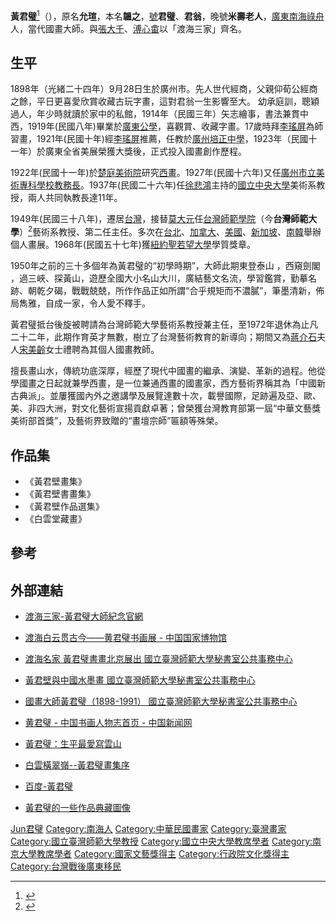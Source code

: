 {{Infobox person
| name          = 黃君璧
| image         = 黃君璧.jpg
| alt           = 
| caption       = 
| birth_name    = 黃允瑄
| birth_date    = {{Birth date|1898|11|12}}
| birth_place   = {{QING|廣東省}}[[廣州府|廣州府]][[南海縣|南海縣]]
| death_date    = {{Death date and age|1991|10|29|1898|11|12}} 
| death_place   = {{ROC-TW}}[[臺北市|臺北市]][[三軍總醫院|三軍總醫院]]
| resting_place = {{ROC-TW}}[[臺北縣|臺北縣]][[三峽鎮|三峽鎮]]龍泉墓園
| nationality   = {{QING}}<br/>{{ROC}}
| other_names   = 黃君璧（號）、君翁（號）、米壽老人（晚年之號）
| occupation    = 國畫嶺南派畫家
| years_active  = 
| known_for     = 
| notable_works = 其山水畫作品
| footnote      = 其師為[[李瑤屏|李瑤屏]]
| education     =
*入廣東公學跟隨李瑤屏學畫，並同時學習西畫（1914年） 
| past          = 
*入廣州培正中學任教（1923年）
*任教廣州市美術專科學校（1926年）
*應徐悲鴻邀請受聘為國立中央大學藝術系教授（1937年）
*來臺，師範學院校長劉真邀請其擔任藝術系教授兼主任（1949年）
}}
'''黃君璧'''<ref>{{Cite web |url=http://www.chnmuseum.cn/tabid/236/Default.aspx?ExhibitionLanguageID=483 |title=中国国家博物馆 |accessdate=2016-05-12 |archive-date=2016-07-08 |archive-url=https://web.archive.org/web/20160708023950/http://www.chnmuseum.cn/tabid/236/Default.aspx?ExhibitionLanguageID=483 |dead-url=no }}</ref>（{{bd|1898年|11月12日|1991年|10月29日|catIdx=Huang黃}}），原名'''允瑄'''，本名'''韞之'''，[[號|號]]'''君璧'''、'''君翁'''，晚號'''米壽老人'''，[[廣東省|廣東]][[南海縣|南海]][[祿舟村|祿舟]]人，當代國畫大師。與[[張大千|張大千]]、[[溥心畬|溥心畬]]以「渡海三家」齊名。

== 生平 ==
1898年（光緒二十四年）9月28日生於廣州市。先人世代經商，父親仰荀公經商之餘，平日更喜愛欣賞收藏古玩字畫，這對君翁一生影響至大。 幼承庭訓，聰穎過人，年少時就讀於家中的私館，1914年（民國三年）矢志繪事，書法兼貫中西，1919年(民國八年)畢業於[[廣東公學|廣東公學]]，喜觀賞、收藏字畫。17歲時拜[[李瑤屏|李瑤屏]]為師習畫，1921年(民國十年)經[[李瑤屏|李瑤屏]]推薦，任教於[[廣州培正中學|廣州培正中學]]，1923年（民國十一年）於廣東全省美展榮獲大獎後，正式投入國畫創作歷程。

1922年(民國十一年)於[[楚庭美術院|楚庭美術院]]研究[[西畫|西畫]]。1927年(民國十六年)又任[[廣州市立美術專科學校|廣州市立美術專科學校]][[教務長|教務長]]。1937年(民國二十六年)任[[徐悲鴻|徐悲鴻]]主持的[[國立中央大學|國立中央大學]]美術系教授，兩人共同執教長達11年。

1949年(民國三十八年)，遷居[[台灣|台灣]]，接替[[莫大元|莫大元]]任[[台灣師範學院|台灣師範學院]]（今'''台灣師範大學'''）<ref>{{Cite web |url=http://pr.ntnu.edu.tw/news/index.php?mode=data&id=13393 |title=師大百寶箱》D004 典範人物 - 「師大大師」黃君璧 國立臺灣師範大學秘書室公共事務中心 |access-date=2016-05-12 |archive-date=2016-12-04 |archive-url=https://web.archive.org/web/20161204141123/http://pr.ntnu.edu.tw/news/index.php?mode=data&id=13393 |dead-url=no }}</ref>藝術系教授、第二任主任。多次在[[臺北市|台北]]、[[加拿大|加拿大]]、[[美國|美國]]、[[新加坡|新加坡]]、[[南韓|南韓]]舉辦個人畫展。1968年(民國五十七年)獲[[紐約|紐約]][[聖若望大學|聖若望大學]]學質獎章。

1950年之前的三十多個年為黃君璧的“初學時期”，大師此期東登泰山 ，西窺劍閣 ，過三峽、探黃山，遊歷全國大小名山大川，廣結藝文名流，學習鑑賞，勤摹名跡、朝乾夕碣，戰戰兢兢，所作作品正如所謂“合乎規矩而不濃膩”，筆墨清新，佈局雋雅，自成一家，令人愛不釋手。

黃君璧抵台後旋被聘請為台灣師範大學藝術系教授兼主任，至1972年退休為止凡二十二年，此期作育英才無數，樹立了台灣藝術教育的新導向；期間又為[[蔣介石|蔣介石]]夫人[[宋美齡|宋美齡]]女士禮聘為其個人國畫教師。 

擅長畫山水，傳統功底深厚，經歷了現代中國畫的繼承、演變、革新的過程。他從學國畫之日起就兼學西畫，是一位兼通西畫的國畫家，西方藝術界稱其為「中國新古典派」。並屢獲國內外之邀講學及展覽達數十次，載譽國際，足跡遍及亞、歐、美、非四大洲，對文化藝術宣揚貢獻卓著；曾榮獲台灣教育部第一屆“中華文藝獎美術部首獎”，及藝術界致贈的“畫壇宗師”匾額等殊榮。

== 作品集 ==
*《黃君壁畫集》
*《黃君壁書畫集》
*《黃君壁作品選集》
*《白雲堂藏畫》

== 參考 ==
{{reflist}}

== 外部連結 ==
*{{zh-tw}}[http://www.huangchunpi.org/ 渡海三家-黃君璧大師紀念官網] {{Wayback|url=http://www.huangchunpi.org/ |date=20180625191711 }}
*{{zh-cn}}[https://web.archive.org/web/20160708023950/http://www.chnmuseum.cn/tabid/236/Default.aspx?ExhibitionLanguageID=483 渡海白云贯古今——黄君璧书画展 - 中国国家博物馆]
*{{zh-tw}}[http://pr.ntnu.edu.tw/newspaper/index.php?mode=data&id=22959 渡海名家 黃君璧書畫北京展出 國立臺灣師範大學秘書室公共事務中心] {{Wayback|url=http://pr.ntnu.edu.tw/newspaper/index.php?mode=data&id=22959 |date=20160604111422 }}
*{{zh-tw}}[http://pr.ntnu.edu.tw/newspaper/index.php?mode=data&id=12296 黃君壁與中國水墨畫 國立臺灣師範大學秘書室公共事務中心] {{Wayback|url=http://pr.ntnu.edu.tw/newspaper/index.php?mode=data&id=12296 |date=20160604110128 }}
*{{zh-tw}}[http://archives.lib.ntnu.edu.tw/c4/c4_1_4.jsp 國畫大師黃君璧（1898-1991） 國立臺灣師範大學秘書室公共事務中心] {{Wayback|url=http://archives.lib.ntnu.edu.tw/c4/c4_1_4.jsp |date=20190625212603 }}
*{{zh-cn}}[https://web.archive.org/web/20160801112316/http://art.chinanews.com/news/2012/1205/50.shtml 黄君璧 - 中国书画人物志首页 - 中国新闻网]
*{{zh-tw}}[https://web.archive.org/web/20151224103832/http://news.163.com/10/0412/09/642ETKOU00014AED.html 黃君璧：生平最愛寫雲山]
*{{zh-tw}}[http://huangjunbi.artron.net/news_detail_249701 白雲橫翠嶺--黃君璧畫集序] {{Wayback|url=http://huangjunbi.artron.net/news_detail_249701 |date=20151223235956 }}
*{{zh-cn}}[https://translate.google.com.tw/translate?hl=zh-TW&sl=zh-CN&u=http://baike.baidu.com/view/145193.htm&prev=search 百度-黃君璧] {{Wayback|url=https://translate.google.com.tw/translate?hl=zh-TW&sl=zh-CN&u=http%3A%2F%2Fbaike.baidu.com%2Fview%2F145193.htm&prev=search |date=20151224000202 }}
{{commonscat|Huang Jun Bi}}
*{{zh-tw}}[http://catalog.digitalarchives.tw/dacs5/System/Hotkey/Hotkey_list.jsp?id=468&useHotCount=true 黃君璧的一些作品典藏圖像] {{Wayback|url=http://catalog.digitalarchives.tw/dacs5/System/Hotkey/Hotkey_list.jsp?id=468&useHotCount=true |date=20110504032712 }}

{{Authority control}}
{{DEFAULTSORT:Huang黄}}
[[Category:黃姓|Jun君璧]]
[[Category:南海人|Category:南海人]]
[[Category:中華民國畫家|Category:中華民國畫家]]
[[Category:臺灣畫家|Category:臺灣畫家]]
[[Category:國立臺灣師範大學教授|Category:國立臺灣師範大學教授]]
[[Category:國立中央大學教席學者|Category:國立中央大學教席學者]] 
[[Category:南京大學教席學者|Category:南京大學教席學者]]
[[Category:國家文藝獎得主|Category:國家文藝獎得主]]
[[Category:行政院文化獎得主|Category:行政院文化獎得主]]
[[Category:台灣戰後廣東移民|Category:台灣戰後廣東移民]]